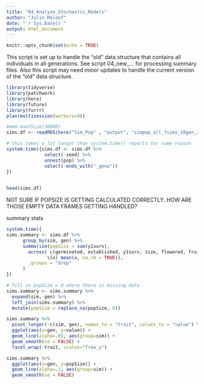 ```yaml
---
title: "04_Analyze_Stochastic_Models"
author: "Julin Maloof"
date: "`r Sys.Date()`"
output: html_document
---
```


```r
knitr::opts_chunk$set(echo = TRUE)
```

This script is set up to handle the "old" data structure that contains all individuals in all generations.  See script 04_new_... for processing summary files.  Also this script may need minor updates to handle the current version of the "old" data structure.

```r
library(tidyverse)
library(patchwork)
library(here)
library(future)
library(furrr)
plan(multisession(workers=4))
```


```r
#mem.maxVSize(36000)
sims.df <- readRDS(here("Sim_Pop" , "output", "simpop_all_7sims_10gen_2025-10-06.Rds"))
```

```r
# this takes a lot longer than system.time() reports for some reason
system.time({sims.df <- sims.df %>% 
              select(-seed) %>% 
              unnest(pop) %>%
              select(-ends_with("_geno"))
})
  

head(sims.df)
```
NOT SURE IF POPSIZE IS GETTING CALCULATED CORRECTLY..HOW ARE THOSE EMPTY DATA FRAMES GETTING HANDLED?

summary stats
```r
system.time({
sims.summary <- sims.df %>%
      group_by(sim, gen) %>%
      summarize(popSize = sum(y1surv),
        across( c(germinated, established, y1surv, size, flowered, fruitPerPlant_pheno), 
               \(x) mean(x, na.rm = TRUE)),
        .groups = "drop"
      )
})

# fill in popSize = 0 where there is missing data
sims.summary <- sims.summary %>% 
  expand(sim, gen) %>% 
  left_join(sims.summary) %>%
  mutate(popSize = replace_na(popSize, 0))
```

```r
sims.summary %>%
  pivot_longer(-c(sim, gen), names_to = "trait", values_to = "value") %>%
  ggplot(aes(x=gen, y=value)) +
  geom_line(alpha=.05, aes(group=sim)) +
  geom_smooth(se = FALSE) +
  facet_wrap(~trait, scales="free_y")
```

```r
sims.summary %>%
  ggplot(aes(x=gen, y=popSize)) +
  geom_line(alpha=.1, aes(group=sim)) +
  geom_smooth(se = FALSE)
```

